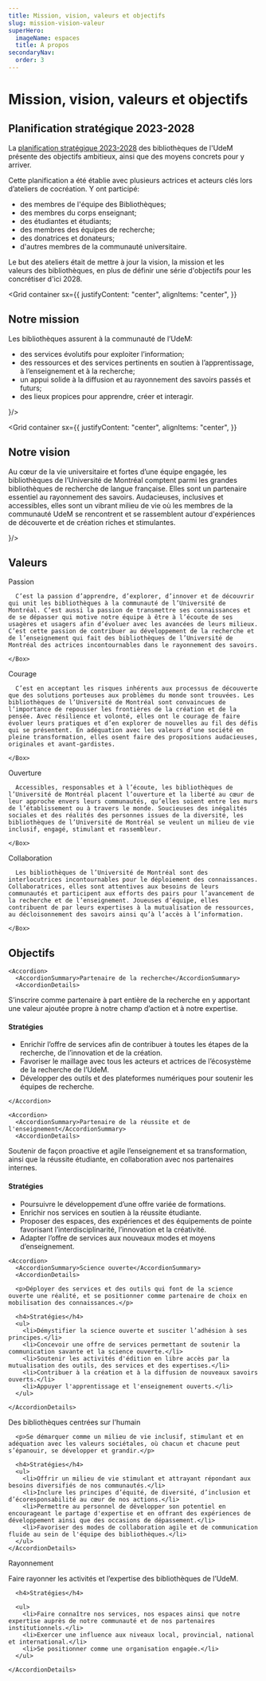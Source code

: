 ```yaml
---
title: Mission, vision, valeurs et objectifs
slug: mission-vision-valeur
superHero:
  imageName: espaces
  title: À propos
secondaryNav:
  order: 3
---
```



# Mission, vision, valeurs et objectifs

## Planification stratégique 2023-2028

La [planification stratégique 2023-2028](/a-propos/planification-strategique.pdf) des bibliothèques de l'UdeM présente des objectifs ambitieux, ainsi que des moyens concrets pour y arriver.

Cette planification a été établie avec plusieurs actrices et acteurs clés lors d’ateliers de cocréation. Y ont participé:

- des membres de l'équipe des Bibliothèques;
- des membres du corps enseignant;
- des étudiantes et étudiants;
- des membres des équipes de recherche;
- des donatrices et donateurs;
- d'autres membres de la communauté universitaire.

Le but des ateliers était de mettre à jour la vision, la mission et les valeurs des bibliothèques, en plus de définir une série d'objectifs pour les concrétiser d'ici 2028.

<Divider />

<Grid 
container
sx={{
    justifyContent: "center",
    alignItems: "center",
  }}
  >
<Grid size={8}>
<h2>Notre mission</h2>
      
<p>Les bibliothèques assurent à la communauté de l’UdeM:</p>

<ul><li>des services évolutifs pour exploiter l’information;</li>
<li>des ressources et des services pertinents en soutien à l’apprentissage, à l’enseignement et à la recherche;</li>
<li>un appui solide à la diffusion et au rayonnement des savoirs passés et futurs;</li>
<li>des lieux propices pour apprendre, créer et interagir.</li></ul>
</Grid>
<Grid size={4}>
<IconInSquare color='vertPale' icon={<Target color='orange' />}/>
</Grid>
</Grid>

<Divider />

<Grid 
container
sx={{
    justifyContent: "center",
    alignItems: "center",
  }}
  >
<Grid size={8}>
<h2>Notre vision</h2>
      
<p>Au cœur de la vie universitaire et fortes d’une équipe engagée, les bibliothèques de l’Université de Montréal comptent parmi les grandes bibliothèques de recherche de langue française. Elles sont un partenaire essentiel au rayonnement des savoirs. Audacieuses, inclusives et accessibles, elles sont un vibrant milieu de vie où les membres de la communauté UdeM se rencontrent et se rassemblent autour d'expériences de découverte et de création riches et stimulantes.</p>
</Grid>
<Grid size={4}>
<IconInSquare color='bleu100' icon={<Binoculars color='bleuPrincipal' />}/>
</Grid>
</Grid>

<Divider />

## Valeurs

<Grid container spacing={2}>
  <Grid size={{ xs: 12, md: 6 }}>
    <Box
      sx={{
        p:2,
        bgcolor: '#FEE1DE',
        borderRadius: '1rem',
        height: '100%',
      }}
    >
      <Grid container
        sx={{
          alignItems: "center",
        }}
      >
        <Grid size="grow">
          <Typography variant="h3">Passion</Typography>
        </Grid>
        <Grid size="auto">
          <Heart color='#F04E24' size={50} />
        </Grid>
      </Grid>

      C’est la passion d’apprendre, d’explorer, d’innover et de découvrir qui unit les bibliothèques à la communauté de l’Université de Montréal. C’est aussi la passion de transmettre ses connaissances et de se dépasser qui motive notre équipe à être à l’écoute de ses usagères et usagers afin d’évoluer avec les avancées de leurs milieux. C’est cette passion de contribuer au développement de la recherche et de l’enseignement qui fait des bibliothèques de l’Université de Montréal des actrices incontournables dans le rayonnement des savoirs.

    </Box>

  </Grid>
  <Grid size={{ xs: 12, md: 6 }}>
    <Box
      sx={{
        p:2,
        bgcolor: '#FEE1DE',
        borderRadius: '1rem',
        height: '100%',
      }}
    >
      <Grid container
        sx={{
          alignItems: "center",
        }}
      >
        <Grid size="grow">
          <Typography variant="h3">Courage</Typography>
        </Grid>
        <Grid size="auto">
          <Mountains color='#F04E24' size={50} />
        </Grid>
      </Grid>
        
      C’est en acceptant les risques inhérents aux processus de découverte que des solutions porteuses aux problèmes du monde sont trouvées. Les bibliothèques de l’Université de Montréal sont convaincues de l’importance de repousser les frontières de la création et de la pensée. Avec résilience et volonté, elles ont le courage de faire évoluer leurs pratiques et d’en explorer de nouvelles au fil des défis qui se présentent. En adéquation avec les valeurs d’une société en pleine transformation, elles osent faire des propositions audacieuses, originales et avant-gardistes.

    </Box>

  </Grid>
  <Grid size={{ xs: 12, md: 6 }}>
    <Box
      sx={{
        p:2,
        bgcolor: '#FEE1DE',
        borderRadius: '1rem',
        height: '100%',
      }}
    >
      <Grid container
        sx={{
          alignItems: "center",
        }}
      >
        <Grid size="grow">
          <Typography variant="h3">Ouverture</Typography>
        </Grid>
        <Grid size="auto">
          <DoorOpen color='#F04E24' size={50} />
        </Grid>
      </Grid>
        
      Accessibles, responsables et à l’écoute, les bibliothèques de l’Université de Montréal placent l’ouverture et la liberté au cœur de leur approche envers leurs communautés, qu’elles soient entre les murs de l’établissement ou à travers le monde. Soucieuses des inégalités sociales et des réalités des personnes issues de la diversité, les bibliothèques de l’Université de Montréal se veulent un milieu de vie inclusif, engagé, stimulant et rassembleur.

    </Box>

  </Grid>
  <Grid size={{ xs: 12, md: 6 }}>
    <Box
      sx={{
        p:2,
        bgcolor: '#FEE1DE',
        borderRadius: '1rem'
      }}
    >
      <Grid container
        sx={{
          alignItems: "center",
        }}
      >
        <Grid size="grow">
          <Typography variant="h3">Collaboration</Typography>
        </Grid>
        <Grid size="auto">
          <Handshake color='#F04E24' size={50} />
        </Grid>
      </Grid>
        
      Les bibliothèques de l’Université de Montréal sont des interlocutrices incontournables pour le déploiement des connaissances. Collaboratrices, elles sont attentives aux besoins de leurs communautés et participent aux efforts des pairs pour l’avancement de la recherche et de l’enseignement. Joueuses d’équipe, elles contribuent de par leurs expertises à la mutualisation de ressources, au décloisonnement des savoirs ainsi qu’à l’accès à l’information.

    </Box>

  </Grid>

</Grid>

<Divider />

## Objectifs

<AccordionGroup>

    <Accordion>
      <AccordionSummary>Partenaire de la recherche</AccordionSummary>
      <AccordionDetails>

<p>S’inscrire comme partenaire à part entière de la recherche en y apportant une valeur ajoutée propre à notre champ d’action et à notre expertise.</p>

<h4>Stratégies</h4>

<ul>
<li>Enrichir l’offre de services afin de contribuer à toutes les étapes de la recherche, de l’innovation et de la création.</li>
<li>Favoriser le maillage avec tous les acteurs et actrices de l’écosystème de la recherche de l’UdeM.</li>
<li>Développer des outils et des plateformes numériques pour soutenir les équipes de recherche.</li>
</ul>

</AccordionDetails>

    </Accordion>

    <Accordion>
      <AccordionSummary>Partenaire de la réussite et de l'enseignement</AccordionSummary>
      <AccordionDetails>
<p>Soutenir de façon proactive et agile l’enseignement et sa transformation, ainsi que la réussite étudiante, en collaboration avec nos partenaires internes.</p>

<h4>Stratégies</h4>
<ul>
<li>Poursuivre le développement d’une offre variée de formations.</li>
<li>Enrichir nos services en soutien à la réussite étudiante.</li>
<li>Proposer des espaces, des expériences et des équipements de pointe favorisant l’interdisciplinarité, l’innovation et la créativité.</li>
<li>Adapter l’offre de services aux nouveaux modes et moyens d’enseignement.</li>
</ul>
</AccordionDetails>
    </Accordion>

    <Accordion>
      <AccordionSummary>Science ouverte</AccordionSummary>
      <AccordionDetails>
      
      <p>Déployer des services et des outils qui font de la science ouverte une réalité, et se positionner comme partenaire de choix en mobilisation des connaissances.</p>

      <h4>Stratégies</h4>
      <ul>
        <li>Démystifier la science ouverte et susciter l’adhésion à ses principes.</li>
        <li>Concevoir une offre de services permettant de soutenir la communication savante et la science ouverte.</li>
        <li>Soutenir les activités d'édition en libre accès par la mutualisation des outils, des services et des expertises.</li>
        <li>Contribuer à la création et à la diffusion de nouveaux savoirs ouverts.</li>
        <li>Appuyer l'apprentissage et l'enseignement ouverts.</li>
      </ul>

    </AccordionDetails>
  </Accordion>

  <Accordion>
    <AccordionSummary>Des bibliothèques centrées sur l'humain</AccordionSummary>
    <AccordionDetails>

      <p>Se démarquer comme un milieu de vie inclusif, stimulant et en adéquation avec les valeurs sociétales, où chacun et chacune peut s’épanouir, se développer et grandir.</p>

      <h4>Stratégies</h4>
      <ul>
        <li>Offrir un milieu de vie stimulant et attrayant répondant aux besoins diversifiés de nos communautés.</li>
        <li>Inclure les principes d’équité, de diversité, d’inclusion et d’écoresponsabilité au cœur de nos actions.</li>
        <li>Permettre au personnel de développer son potentiel en encourageant le partage d'expertise et en offrant des expériences de développement ainsi que des occasions de dépassement.</li>
        <li>Favoriser des modes de collaboration agile et de communication fluide au sein de l'équipe des bibliothèques.</li>
      </ul>
    </AccordionDetails>
  </Accordion>

  <Accordion>
    <AccordionSummary>Rayonnement</AccordionSummary>
    <AccordionDetails>
      <p>Faire rayonner les activités et l’expertise des bibliothèques de l’UdeM.</p>

      <h4>Stratégies</h4>

      <ul>
        <li>Faire connaître nos services, nos espaces ainsi que notre expertise auprès de notre communauté et de nos partenaires institutionnels.</li>
        <li>Exercer une influence aux niveaux local, provincial, national et international.</li>
        <li>Se positionner comme une organisation engagée.</li>
      </ul>

    </AccordionDetails>
  </Accordion>

</AccordionGroup>



